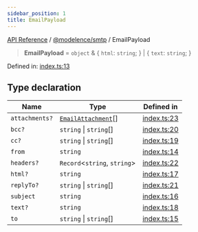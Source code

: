 ```yaml
---
sidebar_position: 1
title: EmailPayload
---
```


[API Reference](/api-reference/@modelence/smtp/type-aliases/../../../index) / [@modelence/smtp](/api-reference/@modelence/smtp/type-aliases/../index) / EmailPayload

> **EmailPayload** = `object` & \{ `html`: `string`; \} \| \{ `text`: `string`; \}

Defined in: [index.ts:13](https://github.com/modelence/modelence/blob/3fae98d242d920a510c5611b305dbc4f770799d1/packages/smtp/src/index.ts#L13)

## Type declaration

| Name | Type | Defined in |
| ------ | ------ | ------ |
| `attachments?` | [`EmailAttachment`](/api-reference/@modelence/smtp/type-aliases/EmailAttachment)[] | [index.ts:23](https://github.com/modelence/modelence/blob/3fae98d242d920a510c5611b305dbc4f770799d1/packages/smtp/src/index.ts#L23) |
| `bcc?` | `string` \| `string`[] | [index.ts:20](https://github.com/modelence/modelence/blob/3fae98d242d920a510c5611b305dbc4f770799d1/packages/smtp/src/index.ts#L20) |
| `cc?` | `string` \| `string`[] | [index.ts:19](https://github.com/modelence/modelence/blob/3fae98d242d920a510c5611b305dbc4f770799d1/packages/smtp/src/index.ts#L19) |
| `from` | `string` | [index.ts:14](https://github.com/modelence/modelence/blob/3fae98d242d920a510c5611b305dbc4f770799d1/packages/smtp/src/index.ts#L14) |
| `headers?` | `Record`\<`string`, `string`\> | [index.ts:22](https://github.com/modelence/modelence/blob/3fae98d242d920a510c5611b305dbc4f770799d1/packages/smtp/src/index.ts#L22) |
| `html?` | `string` | [index.ts:17](https://github.com/modelence/modelence/blob/3fae98d242d920a510c5611b305dbc4f770799d1/packages/smtp/src/index.ts#L17) |
| `replyTo?` | `string` \| `string`[] | [index.ts:21](https://github.com/modelence/modelence/blob/3fae98d242d920a510c5611b305dbc4f770799d1/packages/smtp/src/index.ts#L21) |
| `subject` | `string` | [index.ts:16](https://github.com/modelence/modelence/blob/3fae98d242d920a510c5611b305dbc4f770799d1/packages/smtp/src/index.ts#L16) |
| `text?` | `string` | [index.ts:18](https://github.com/modelence/modelence/blob/3fae98d242d920a510c5611b305dbc4f770799d1/packages/smtp/src/index.ts#L18) |
| `to` | `string` \| `string`[] | [index.ts:15](https://github.com/modelence/modelence/blob/3fae98d242d920a510c5611b305dbc4f770799d1/packages/smtp/src/index.ts#L15) |
